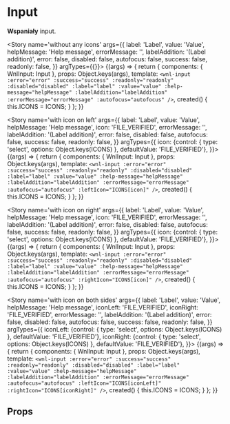 

<Meta title='atoms/Input' component={Input} />

# Input

**Wspaniały** input.

<Story name='without any icons'
	   args={{
		   label: 'Label',
		   value: 'Value',
		   helpMessage: 'Help message',
		   errorMessage: '',
		   labelAddition: '(Label addition)',
		   error: false,
		   disabled: false,
		   autofocus: false,
		   success: false,
		   readonly: false,
	   }}
	   argTypes={{}}>
	{(args) => {
		return {
			components: { WnlInput: Input },
			props: Object.keys(args),
			template: `<wnl-input
				:error="error"
				:success="success"
				:readonly="readonly"
				:disabled="disabled"
				:label="label"
				:value="value"
				:help-message="helpMessage"
				:labelAddition="labelAddition"
				:errorMessage="errorMessage"
				:autofocus="autofocus"
			/>`,
			created() {
				this.ICONS = ICONS;
			}
		};
	}}
</Story>

<Story name='with icon on left'
	   args={{
		   label: 'Label',
		   value: 'Value',
		   helpMessage: 'Help message',
		   icon: 'FILE_VERIFIED',
		   errorMessage: '',
		   labelAddition: '(Label addition)',
		   error: false,
		   disabled: false,
		   autofocus: false,
		   success: false,
		   readonly: false,
	   }}
	   argTypes={{
		   icon: {control: { type: 'select', options: Object.keys(ICONS) }, defaultValue: 'FILE_VERIFIED'},
	   }}>
	{(args) => {
		return {
			components: { WnlInput: Input },
			props: Object.keys(args),
			template: `<wnl-input
				:error="error"
				:success="success"
				:readonly="readonly"
				:disabled="disabled"
				:label="label"
				:value="value"
				:help-message="helpMessage"
				:labelAddition="labelAddition"
				:errorMessage="errorMessage"
				:autofocus="autofocus"
				:leftIcon="ICONS[icon]"
			/>`,
			created() {
				this.ICONS = ICONS;
			}
		};
	}}
</Story>


<Story name='with icon on right'
	   args={{
		   label: 'Label',
		   value: 'Value',
		   helpMessage: 'Help message',
		   icon: 'FILE_VERIFIED',
		   errorMessage: '',
		   labelAddition: '(Label addition)',
		   error: false,
		   disabled: false,
		   autofocus: false,
		   success: false,
		   readonly: false,
	   }}
	   argTypes={{
		   icon: {control: { type: 'select', options: Object.keys(ICONS) }, defaultValue: 'FILE_VERIFIED'},
	   }}>
	{(args) => {
		return {
			components: { WnlInput: Input },
			props: Object.keys(args),
			template: `<wnl-input
				:error="error"
				:success="success"
				:readonly="readonly"
				:disabled="disabled"
				:label="label"
				:value="value"
				:help-message="helpMessage"
				:labelAddition="labelAddition"
				:errorMessage="errorMessage"
				:autofocus="autofocus"
				:rightIcon="ICONS[icon]"
			/>`,
			created() {
				this.ICONS = ICONS;
			}
		};
	}}
</Story>


<Story name='with icon on both sides'
	   args={{
		   label: 'Label',
		   value: 'Value',
		   helpMessage: 'Help message',
		   iconLeft: 'FILE_VERIFIED',
		   iconRight: 'FILE_VERIFIED',
		   errorMessage: '',
		   labelAddition: '(Label addition)',
		   error: false,
		   disabled: false,
		   autofocus: false,
		   success: false,
		   readonly: false,
	   }}
	   argTypes={{
		   iconLeft: {control: { type: 'select', options: Object.keys(ICONS) }, defaultValue: 'FILE_VERIFIED'},
		   iconRight: {control: { type: 'select', options: Object.keys(ICONS) }, defaultValue: 'FILE_VERIFIED'},
	   }}>
	{(args) => {
		return {
			components: { WnlInput: Input },
			props: Object.keys(args),
			template: `<wnl-input
				:error="error"
				:success="success"
				:readonly="readonly"
				:disabled="disabled"
				:label="label"
				:value="value"
				:help-message="helpMessage"
				:labelAddition="labelAddition"
				:errorMessage="errorMessage"
				:autofocus="autofocus"
				:leftIcon="ICONS[iconLeft]"
				:rightIcon="ICONS[iconRight]"
			/>`,
			created() {
				this.ICONS = ICONS;
			}
		};
	}}
</Story>

## Props

<Props of={Input} />
